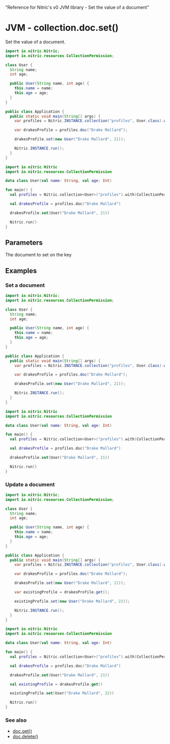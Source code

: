   "Reference for Nitric's v0 JVM library - Set the value of a document"

# JVM - collection.doc.set()

Set the value of a document.

<CodeGroup>

```java
import io.nitric.Nitric;
import io.nitric.resources.CollectionPermission;

class User {
  String name;
  int age;

  public User(String name, int age) {
    this.name = name;
    this.age = age;
  }
}

public class Application {
  public static void main(String[] args) {
    var profiles = Nitric.INSTANCE.collection("profiles", User.class).with(CollectionPermission.Write);

    var drakesProfile = profiles.doc("Drake Mallard");

    drakesProfile.set(new User("Drake Mallard", 21));

    Nitric.INSTANCE.run();
  }
}
```

```kotlin
import io.nitric.Nitric
import io.nitric.resources.CollectionPermission

data class User(val name: String, val age: Int)

fun main() {
  val profiles = Nitric.collection<User>("profiles").with(CollectionPermission.Write)

  val drakesProfile = profiles.doc("Drake Mallard")

  drakesProfile.set(User("Drake Mallard", 21))

  Nitric.run()
}
```

</CodeGroup>

## Parameters

<Properties>
  <Property name="document" required type="object">
    The document to set on the key
  </Property>
</Properties>

## Examples

### Set a document

<CodeGroup>

```java
import io.nitric.Nitric;
import io.nitric.resources.CollectionPermission;

class User {
  String name;
  int age;

  public User(String name, int age) {
    this.name = name;
    this.age = age;
  }
}

public class Application {
  public static void main(String[] args) {
    var profiles = Nitric.INSTANCE.collection("profiles", User.class).with(CollectionPermission.Write);

    var drakesProfile = profiles.doc("Drake Mallard");

    drakesProfile.set(new User("Drake Mallard", 21));

    Nitric.INSTANCE.run();
  }
}
```

```kotlin
import io.nitric.Nitric
import io.nitric.resources.CollectionPermission

data class User(val name: String, val age: Int)

fun main() {
  val profiles = Nitric.collection<User>("profiles").with(CollectionPermission.Write)

  val drakesProfile = profiles.doc("Drake Mallard")

  drakesProfile.set(User("Drake Mallard", 21))

  Nitric.run()
}
```

</CodeGroup>

### Update a document

<CodeGroup>

```java
import io.nitric.Nitric;
import io.nitric.resources.CollectionPermission;

class User {
  String name;
  int age;

  public User(String name, int age) {
    this.name = name;
    this.age = age;
  }
}

public class Application {
  public static void main(String[] args) {
    var profiles = Nitric.INSTANCE.collection("profiles", User.class).with(CollectionPermission.Read, CollectionPermission.Write);

    var drakesProfile = profiles.doc("Drake Mallard");

    drakesProfile.set(new User("Drake Mallard", 21));

    var existingProfile = drakesProfile.get();

    existingProfile.set(new User("Drake Mallard", 22));

    Nitric.INSTANCE.run();
  }
}
```

```kotlin
import io.nitric.Nitric
import io.nitric.resources.CollectionPermission

data class User(val name: String, val age: Int)

fun main() {
  val profiles = Nitric.collection<User>("profiles").with(CollectionPermission.Read, CollectionPermission.Write)

  val drakesProfile = profiles.doc("Drake Mallard")

  drakesProfile.set(User("Drake Mallard", 21))

  val existingProfile = drakesProfile.get()

  existingProfile.set(User("Drake Mallard", 22))

  Nitric.run()
}
```

</CodeGroup>

### See also

- [doc.get()](./collection-doc-get)
- [doc.delete()](./collection-doc-delete)
